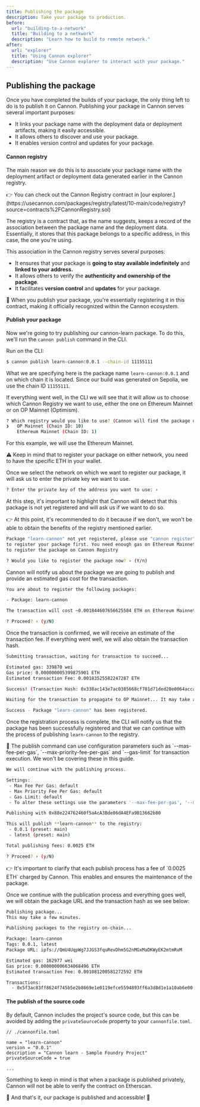 ```yaml
---
title: Publishing the package
description: Take your package to production.
before:
  url: "building-to-a-network"
  title: "Building to a netkwork"
  description: "Learn how to build to remote network."
after:
  url: "explorer"
  title: "Using Cannon explorer"
  description: "Use Cannon explorer to interact with your package."
---
```


## Publishing the package

Once you have completed the builds of your package, the only thing left to do is to publish it on Cannon. Publishing your package in Cannon serves several important purposes:

- It links your package name with the deployment data or deployment artifacts, making it easily accessible.
- It allows others to discover and use your package.
- It enables version control and updates for your package.

#### Cannon registry

The main reason we do this is to associate your package name with the deployment artifact or deployment data generated earlier in the Cannon registry.

<Alert className="mt-4">
  <AlertDescription>
    👉 You can check out the Cannon Registry contract in [our explorer.](https://usecannon.com/packages/registry/latest/10-main/code/registry?source=contracts%2FCannonRegistry.sol)
  </AlertDescription>
</Alert>

The registry is a contract that, as the name suggests, keeps a record of the association between the package name and the deployment data. Essentially, it stores that this package belongs to a specific address, in this case, the one you're using.

This association in the Cannon registry serves several purposes:

- It ensures that your package is **going to stay available indefinitely** and **linked to your address.**
- It allows others to verify the **authenticity and ownership of the package**.
- It facilitates **version control** and **updates** for your package.

<Alert variant="info" className="mt-4">
  <AlertDescription>
    📢 When you publish your package, you're essentially registering it in this contract, making it officially recognized within the Cannon ecosystem.
  </AlertDescription>
</Alert>

#### Publish your package

Now we're going to try publishing our cannon-learn package. To do this, we'll run the `cannon publish` command in the CLI.

Run on the CLI:
```bash
$ cannon publish learn-cannon:0.0.1 --chain-id 11155111
```

What we are specifying here is the package name `learn-cannon:0.0.1` and on which chain it is located. Since our build was generated on Sepolia, we use the chain ID `11155111`.

If everything went well, in the CLI we will see that it will allow us to choose which Cannon Registry we want to use, either the one on Ethereum Mainnet or on OP Mainnet (Optimism).

```bash
? Which registry would you like to use? (Cannon will find the package on either): › - Use arrow-keys. Return to submit.
❯   OP Mainnet (Chain ID: 10)
    Ethereum Mainnet (Chain ID: 1)
```

For this example, we will use the Ethereum Mainnet.

<Alert variant="warning" className="mt-4">
  <AlertDescription>
    ⚠️ Keep in mind that to register your package on either network, you need to have the specific ETH in your wallet.
  </AlertDescription>
</Alert>

Once we select the network on which we want to register our package, it will ask us to enter the private key we want to use.

```bash
? Enter the private key of the address you want to use: ›
```

At this step, it's important to highlight that Cannon will detect that this package is not yet registered and will ask us if we want to do so.

<Alert className="mt-4">
  <AlertDescription>
    👉 At this point, it's recommended to do it because if we don't, we won't be able to obtain the benefits of the registry mentioned earlier.
  </AlertDescription>
</Alert>

```bash
Package "learn-cannon" not yet registered, please use "cannon register"
to register your package first. You need enough gas on Ethereum Mainnet
to register the package on Cannon Registry

? Would you like to register the package now? › (Y/n)
```

Cannon will notify us about the package we are going to publish and provide an estimated gas cost for the transaction.

```bash
You are about to register the following packages:

- Package: learn-cannon

The transaction will cost ~0.001844607656625584 ETH on Ethereum Mainnet.

? Proceed? › (y/N)
```

Once the transaction is confirmed, we will receive an estimate of the transaction fee. If everything went well, we will also obtain the transaction hash.

```bash
Submitting transaction, waiting for transaction to succeed...

Estimated gas: 339870 wei
Gas price: 0.000000005399875901 ETH
Estimated transaction Fee: 0.00183525582247287 ETH

Success! (Transaction Hash: 0x338ac143e7ac0385668cf781d71ded28e0064acca5eb4b3423dccbd7978e4642)

Waiting for the transaction to propagate to OP Mainnet... It may take approximately 1-3 minutes.

Success - Package "learn-cannon" has been registered.
```

Once the registration process is complete, the CLI will notify us that the package has been successfully registered and that we can continue with the process of publishing `learn-cannon` to the registry.

<Alert variant="info" className="mt-4">
  <AlertDescription>
    📢 The publish command can use configuration parameters such as `--mas-fee-per-gas`, `--max-priority-fee-per-gas` and `--gas-limit` for transaction execution. We won't be covering these in this guide.
  </AlertDescription>
</Alert>

```bash
We will continue with the publishing process.

Settings:
 - Max Fee Per Gas: default
 - Max Priority Fee Per Gas: default
 - Gas Limit: default
 - To alter these settings use the parameters '--max-fee-per-gas', '--max-priority-fee-per-gas', '--gas-limit'.

Publishing with 0x88e224762460f5aAcA3Bde86dA4EFa9B13662b80

This will publish **learn-cannon** to the registry:
 - 0.0.1 (preset: main)
 - latest (preset: main)

Total publishing fees: 0.0025 ETH

? Proceed? › (y/N)
```

<Alert className="mt-4">
  <AlertDescription>
    👉 It's important to clarify that each publish process has a fee of `0.0025 ETH` charged by Cannon. This enables and ensures the maintenance of the package.
  </AlertDescription>
</Alert>

Once we continue with the publication process and everything goes well, we will obtain the package URL and the transaction hash as we see below:

```bash
Publishing package...
This may take a few minutes.

Publishing packages to the registry on-chain...

Package: learn-cannon
Tags: 0.0.1, latest
Package URL: ipfs://QmU4UqpWg7JJGS3fquRevDhm5G2nMGxMaDKWyEK2mtmRvM

Estimated gas: 162977 wei
Gas price: 0.000000006634068496 ETH
Estimated transaction Fee: 0.001081200581272592 ETH

Transactions:
  - 0x5f3ac83ff8624f745b5e2b8669e1e0119efce5594893ff6a3d8d1e1a10ab6e00
```

#### The publish of the source code

By default, Cannon includes the project's source code, but this can be avoided by adding the `privateSourceCode` property to your `cannonfile.toml`.

```solidity
// ./cannonfile.toml

name = "learn-cannon"
version = "0.0.1"
description = "Cannon learn - Sample Foundry Project"
privateSourceCode = true

...
```

Something to keep in mind is that when a package is published privately, Cannon will not be able to verify the contract on Etherscan.

🎉 And that's it, our package is published and accessible! 🎉